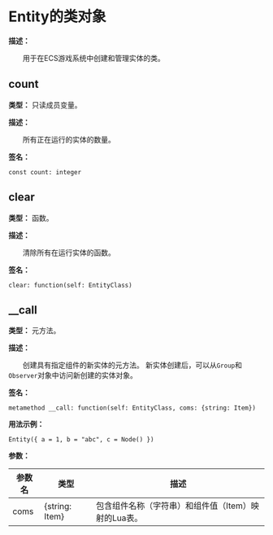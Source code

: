 # Entity的类对象

**描述：**

&emsp;&emsp;用于在ECS游戏系统中创建和管理实体的类。

## count

**类型：** 只读成员变量。

**描述：**

&emsp;&emsp;所有正在运行的实体的数量。

**签名：**
```tl
const count: integer
```

## clear

**类型：** 函数。

**描述：**

&emsp;&emsp;清除所有在运行实体的函数。

**签名：**
```tl
clear: function(self: EntityClass)
```

## __call

**类型：** 元方法。

**描述：**

&emsp;&emsp;创建具有指定组件的新实体的元方法。
新实体创建后，可以从`Group`和`Observer`对象中访问新创建的实体对象。

**签名：**
```tl
metamethod __call: function(self: EntityClass, coms: {string: Item})
```

**用法示例：**
```tl
Entity({ a = 1, b = "abc", c = Node() })
```

**参数：**

| 参数名 | 类型 | 描述 |
| --- | --- | --- |
| coms | \{string: Item} | 包含组件名称（字符串）和组件值（Item）映射的Lua表。 |